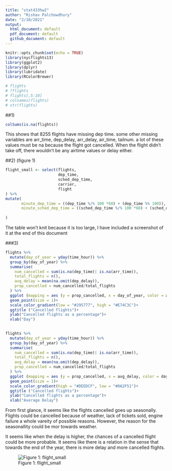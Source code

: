 ```yaml
---
title: "stat433hw2"
author: "Rishav Palchowdhury"
date: "2/10/2021"
output:
  html_document: default
  pdf_document: default
  github_document: default
---
```


```r
knitr::opts_chunk$set(echo = TRUE)
library(nycflights13)
library(ggplot2)
library(dplyr)
library(lubridate)
library(RColorBrewer)

```
```r

# flights
# ?flights
# flights[,5:10]
# colnames(flights)
# str(flights)

```


##1)

```r

colSums(is.na(flights))
```

This shows that 8255 flights have missing dep time. some other missing variables are arr_time, dep_delay, arr_delay, air_time, tailnum. a lot of these values must be na because the flight got cancelled. When the flight didn't take off, there wouldn't be any airtime values or delay either.

##2) (figure 1)
```r
flight_small <- select(flights,
                       dep_time,
                       sched_dep_time, 
                       carrier,
                       flight
) %>% 
mutate(
       minute_dep_time = ((dep_time %/% 100 *60) + (dep_time %% 100)),
       minute_sched_dep_time = ((sched_dep_time %/% 100 *60) + (sched_dep_time %% 100))
       
)
```

The table won't knit because it is too large, I have included a screenshot of it at the end of this document

###3)

```r
flights %>%
  mutate(day_of_year = yday(time_hour)) %>%
  group_by(day_of_year) %>%
  summarise(
    num_cancelled = sum(is.na(dep_time)| is.na(arr_time)),
    total_flights = n(),
    avg_delay = mean(na.omit(dep_delay)),
    prop_cancelled = num_cancelled/total_flights
  ) %>%
  ggplot (mapping = aes (y = prop_cancelled, x = day_of_year, color = avg_delay ))+
  geom_point(size = 1)+
  scale_color_gradient(low = "#295777", high = "#E74C3C")+
  ggtitle ("Cancelled flights")+
  ylab("Cancelled flights as a percentage")+
  xlab("Day")

  
flights %>%
  mutate(day_of_year = yday(time_hour)) %>%
  group_by(day_of_year) %>%
  summarise(
    num_cancelled = sum(is.na(dep_time)| is.na(arr_time)),
    total_flights = n(),
    avg_delay = mean(na.omit(dep_delay)),
    prop_cancelled = num_cancelled/total_flights
  ) %>%
  ggplot (mapping = aes (y = prop_cancelled, x = avg_delay, color = day_of_year))+
  geom_point(size = 1)+
  scale_color_gradient(high = "#DEEDCF", low = "#0A2F51")+
  ggtitle ("Cancelled flights")+
  ylab("Cancelled flights as a percentage")+
  xlab("Average Delay")


```

From first glance, it seems like the flights cancelled goes up seasonally. Flights could be cancelled because of weather, lack of tickets sold, engine failure a whole vareity of possible reasons. However, the reason for the seasonallity could be mor towards weather.

It seems like when the delay is higher, the chances of a cancelled flight could be more probable. It seems like there is a relation in the sense that towards the end of the year, there is more delay and more cancelled flights. 



![Figure 1: flight_small](table.PNG)